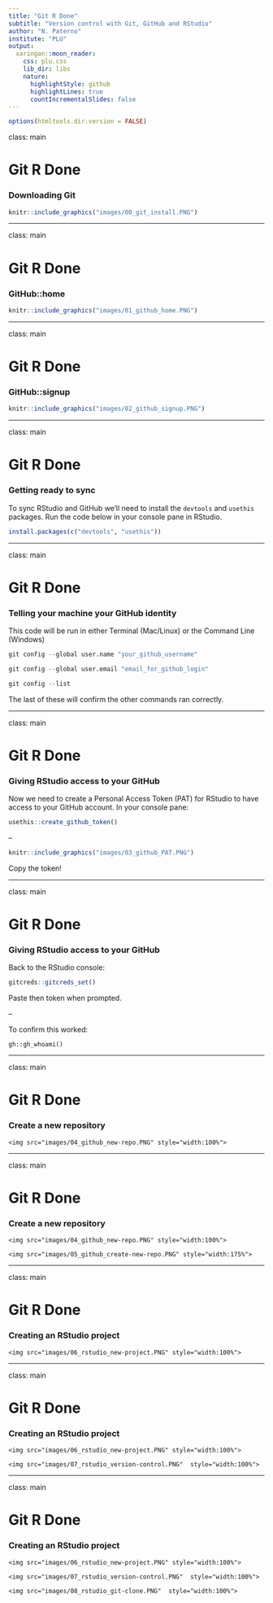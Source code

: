 ```yaml
---
title: "Git R Done"
subtitle: "Version control with Git, GitHub and RStudio"
author: "N. Paterno"
institute: "PLU"
output:
  xaringan::moon_reader:
    css: plu.css
    lib_dir: libs
    nature:
      highlightStyle: github
      highlightLines: true
      countIncrementalSlides: false
---
```


```r
options(htmltools.dir.version = FALSE)
```

class: main

# Git R Done

### Downloading Git

```r
knitr::include_graphics("images/00_git_install.PNG")
```

---

class: main

# Git R Done 

### GitHub::home

```r
knitr::include_graphics("images/01_github_home.PNG")
```

---

class: main

# Git R Done 

### GitHub::signup

```r
knitr::include_graphics("images/02_github_signup.PNG")
```

---

class: main

# Git R Done 

### Getting ready to sync

To sync RStudio and GitHub we'll need to install the `devtools` and `usethis` packages. Run the code below in your console pane in RStudio. 

```r
install.packages(c("devtools", "usethis"))
```

---

class: main

# Git R Done 

### Telling your machine your GitHub identity

This code will be run in either Terminal (Mac/Linux) or the Command Line (Windows)

```r
git config --global user.name "your_github_username"

git config --global user.email "email_for_github_login"

git config --list
```

The last of these will confirm the other commands ran correctly.

---

class: main

# Git R Done

### Giving RStudio access to your GitHub

Now we need to create a Personal Access Token (PAT) for RStudio to have access to your GitHub account. In your console pane:

```r
usethis::create_github_token()
```

--

```r
knitr::include_graphics("images/03_github_PAT.PNG")
```

Copy the token!

---

class: main

# Git R Done

### Giving RStudio access to your GitHub

Back to the RStudio console:

```r
gitcreds::gitcreds_set()
```

Paste then token when prompted.

--

To confirm this worked:

```reval
gh::gh_whoami()
```

---

class: main

# Git R Done

### Create a new repository

<div class="clearfix">
  <div class="img-container">
    <img src="images/04_github_new-repo.PNG" style="width:100%">
  </div>
</div>

---

class: main

# Git R Done

### Create a new repository

<div class="clearfix">
  <div class="img-container">
    <img src="images/04_github_new-repo.PNG" style="width:100%">
  </div>
  <div class="img-container">
    <img src="images/05_github_create-new-repo.PNG" style="width:175%">
  </div>
</div>
---

class: main

# Git R Done

### Creating an RStudio project

<div class="clearfix">
  <div class="img-container">
    <img src="images/06_rstudio_new-project.PNG" style="width:100%">
  </div>
</div>

---

class: main

# Git R Done

### Creating an RStudio project

<div class="clearfix">
  <div class="img-container">
    <img src="images/06_rstudio_new-project.PNG" style="width:100%">
  </div>
  <div class="img-container">
    <img src="images/07_rstudio_version-control.PNG"  style="width:100%">
  </div>
</div>

---

class: main

# Git R Done

### Creating an RStudio project

<div class="clearfix">
  <div class="img-container">
    <img src="images/06_rstudio_new-project.PNG" style="width:100%">
  </div>
  <div class="img-container">
    <img src="images/07_rstudio_version-control.PNG"  style="width:100%">
  </div>
  <div class="img-container">
    <img src="images/08_rstudio_git-clone.PNG"  style="width:100%">
  </div>
</div>